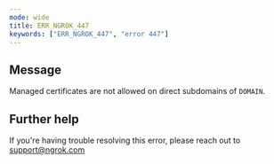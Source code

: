 ```yaml
---
mode: wide
title: ERR_NGROK_447
keywords: ["ERR_NGROK_447", "error 447"]
---
```


## Message

Managed certificates are not allowed on direct subdomains of `DOMAIN`.

## Further help

If you're having trouble resolving this error, please reach out to [support@ngrok.com](mailto:support@ngrok.com?subject=Help%20with%20ERR_NGROK_447)
